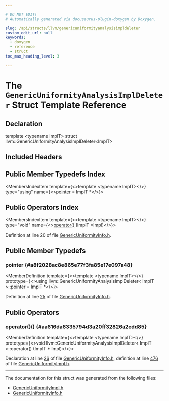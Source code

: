 ```yaml
---

# DO NOT EDIT!
# Automatically generated via docusaurus-plugin-doxygen by Doxygen.

slug: /api/structs/llvm/genericuniformityanalysisimpldeleter
custom_edit_url: null
keywords:
  - doxygen
  - reference
  - struct
toc_max_heading_level: 3

---
```





# The `GenericUniformityAnalysisImplDeleter` Struct Template Reference

<DoxygenPage pluginConfig={pluginConfig}>



## Declaration

<CodeBlock>template &lt;typename ImplT&gt;
struct llvm::GenericUniformityAnalysisImplDeleter&lt;ImplT&gt;</CodeBlock>

## Included Headers

<IncludesList>
<IncludesListItem
  filePath="llvm/ADT/GenericUniformityInfo.h"
  permalink="/docs/api/files/include/include/llvm/include/llvm/adt/genericuniformityinfo-h"
  isLocal="true" />
</IncludesList>

## Public Member Typedefs Index

<MembersIndex>

<MembersIndexItem
  template={<>template &lt;typename ImplT&gt;</>}
  type="using"
  name={<><a href="#a8f2028ac8e865e77f3fa85e17e097a48">pointer</a> = ImplT &#42;</>}>
</MembersIndexItem>

</MembersIndex>

## Public Operators Index

<MembersIndex>

<MembersIndexItem
  template={<>template &lt;typename ImplT&gt;</>}
  type="void"
  name={<><a href="#aa616da6335794d3a20ff32826a2cdd85">operator()</a> (ImplT &#42;Impl)</>}>
</MembersIndexItem>

</MembersIndex>


Definition at line 20 of file <a href="/docs/api/files/include/include/llvm/include/llvm/adt/genericuniformityinfo-h">GenericUniformityInfo.h</a>.

<SectionDefinition>

## Public Member Typedefs

### pointer {#a8f2028ac8e865e77f3fa85e17e097a48}

<MemberDefinition
  template={<>template &lt;typename ImplT&gt;</>}
  prototype={<>using llvm::GenericUniformityAnalysisImplDeleter&lt; ImplT &gt;::pointer =  ImplT &#42;</>}>

Definition at line <a href="/docs/api/files/include/include/llvm/include/llvm/adt/genericuniformityinfo-h/#l00025">25</a> of file <a href="/docs/api/files/include/include/llvm/include/llvm/adt/genericuniformityinfo-h">GenericUniformityInfo.h</a>.
</MemberDefinition>

</SectionDefinition>

<SectionDefinition>

## Public Operators

### operator()() {#aa616da6335794d3a20ff32826a2cdd85}

<MemberDefinition
  template={<>template &lt;typename ImplT&gt;</>}
  prototype={<>void llvm::GenericUniformityAnalysisImplDeleter&lt; ImplT &gt;::operator() (ImplT &#42; Impl)</>}>

Declaration at line <a href="/docs/api/files/include/include/llvm/include/llvm/adt/genericuniformityinfo-h/#l00026">26</a> of file <a href="/docs/api/files/include/include/llvm/include/llvm/adt/genericuniformityinfo-h">GenericUniformityInfo.h</a>, definition at line <a href="/docs/api/files/include/include/llvm/include/llvm/adt/genericuniformityimpl-h/#l00476">476</a> of file <a href="/docs/api/files/include/include/llvm/include/llvm/adt/genericuniformityimpl-h">GenericUniformityImpl.h</a>.
</MemberDefinition>

</SectionDefinition>

<hr/>

The documentation for this struct was generated from the following files:

<ul>
<li><a href="/docs/api/files/include/include/llvm/include/llvm/adt/genericuniformityimpl-h">GenericUniformityImpl.h</a></li>
<li><a href="/docs/api/files/include/include/llvm/include/llvm/adt/genericuniformityinfo-h">GenericUniformityInfo.h</a></li>
</ul>

</DoxygenPage>
